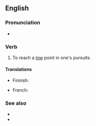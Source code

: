 ==English==

===Pronunciation===
* {{audio|en|en-au-hit the rocks.ogg|Audio (AU)}}

===Verb===
{{head|en|verb}}

# {{lb|en|idiomatic}} To reach a [[low]] point in one's pursuits.

====Translations====
{{trans-top|to be at a low point}}
* Finnish: {{t|fi|ajautua karille}}
{{trans-mid}}
* French: {{t+|fr|toucher le fond}}
{{trans-bottom}}

===See also===
* {{l|en|hit the rock}}
* {{l|en|hit rock bottom}}